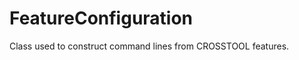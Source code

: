 <html devsite>
<head>
  <meta name="project_path" value="/_project.yaml">
  <meta name="book_path" value="/versions/6.0.0/_book.yaml">
</head>
<body>

<h1 class="page-title" id="modules.FeatureConfiguration">FeatureConfiguration</h1>

<!-- {% raw %} -->

Class used to construct command lines from CROSSTOOL features.



</body>
</html>

<!-- {% endraw %} -->
